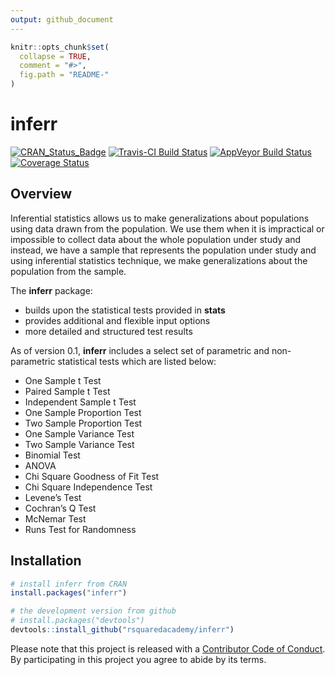 ```yaml
---
output: github_document
---
```


<!-- README.md is generated from README.Rmd. Please edit that file -->

```r
knitr::opts_chunk$set(
  collapse = TRUE,
  comment = "#>",
  fig.path = "README-"
)
```

# inferr

[![CRAN_Status_Badge](http://www.r-pkg.org/badges/version/inferr)](https://cran.r-project.org/package=inferr)
[![Travis-CI Build Status](https://travis-ci.org/rsquaredacademy/inferr.svg?branch=master)](https://travis-ci.org/rsquaredacademy/inferr)
[![AppVeyor Build Status](https://ci.appveyor.com/api/projects/status/github/rsquaredacademy/inferr?branch=master&svg=true)](https://ci.appveyor.com/project/rsquaredacademy/inferr)
[![Coverage Status](https://img.shields.io/codecov/c/github/rsquaredacademy/inferr/master.svg)](https://codecov.io/github/rsquaredacademy/inferr?branch=master)

## Overview

Inferential statistics allows us to make generalizations about populations using data drawn from the population.
We use them when it is impractical or impossible to collect data about the whole population under study and instead,
we have a sample that represents the population under study and using inferential statistics technique, we make
generalizations about the population from the sample.

The **inferr** package:

- builds upon the statistical tests provided in **stats**  
- provides additional and flexible input options
- more detailed and structured test results

As of version 0.1, **inferr** includes a select set of parametric and non-parametric statistical tests which are listed below:

- One Sample t Test
- Paired Sample t Test
- Independent Sample t Test
- One Sample Proportion Test
- Two Sample Proportion Test
- One Sample Variance Test
- Two Sample Variance Test
- Binomial Test
- ANOVA
- Chi Square Goodness of Fit Test
- Chi Square Independence Test
- Levene's Test
- Cochran's Q Test
- McNemar Test
- Runs Test for Randomness


## Installation

```r
# install inferr from CRAN
install.packages("inferr")

# the development version from github
# install.packages("devtools")
devtools::install_github("rsquaredacademy/inferr")
```

Please note that this project is released with a [Contributor Code of Conduct](CONDUCT.md).
By participating in this project you agree to abide by its terms.
